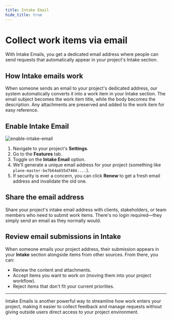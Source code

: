 ```yaml
---
title: Intake Email
hide_title: true
---
```



<div className="tag-wrapper">
 <h1>Collect work items via email</h1>
<Tags 
  tags={[ 
    { name: "Business", additionalClass: "business" }
  ]} 
 />
</div>

With Intake Emails, you get a dedicated email address where people can send requests that automatically appear in your project's Intake section.

## How Intake emails work
When someone sends an email to your project's dedicated address, our system automatically converts it into a work item in your Intake section. The email subject becomes the work item title, while the body becomes the description. Any attachments are preserved and added to the work item for easy reference.

## Enable Intake Email

![enable-intake-email](https://media.docs.plane.so/intake/enable-intake-email.webp#center)

1. Navigate to your project's **Settings**.
2. Go to the **Features** tab.
3. Toggle on the **Intake Email** option.
4. We'll generate a unique email address for your project (something like `plane-master-be7b64a655d7484....`). 
5. If security is ever a concern, you can click **Renew** to get a fresh email address and invalidate the old one.

## Share the email address
Share your project's intake email address with clients, stakeholders, or team members who need to submit work items. There's no login required—they simply send an email as they normally would.

## Review email submissions in Intake
When someone emails your project address, their submission appears in your **Intake** section alongside items from other sources. 
From there, you can:

- Review the content and attachments.
- Accept items you want to work on (moving them into your project workflow).
- Reject items that don't fit your current priorities.

---

Intake Emails is another powerful way to streamline how work enters your project, making it easier to collect feedback and manage requests without giving outside users direct access to your project environment.